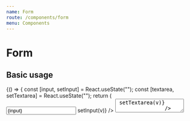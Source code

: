 ```yaml
---
name: Form
route: /components/form
menu: Components
---
```



# Form

## Basic usage

<Playground>
    {() => {
        const [input, setInput] = React.useState("");
        const [textarea, setTextarea] = React.useState("");
        return (
            <Form>
                <Input
                    label="Input field label"
                    value={input}
                    onChange={(v) => setInput(v)}
                />
                <Textarea
                    label="Textarea label"
                    value={textarea}
                    onChange={(v) => setTextarea(v)}
                />
            </Form>
        );
    }}
</Playground>

<Props of={Form} />
